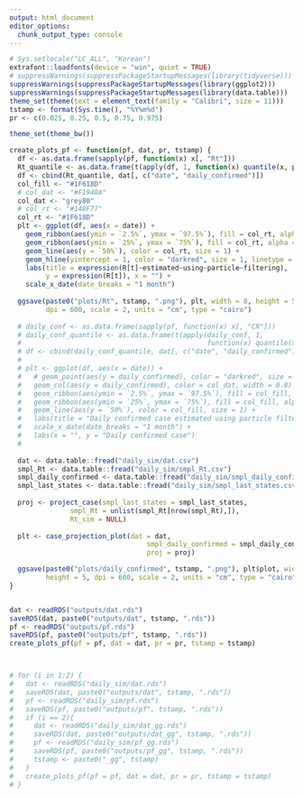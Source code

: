 ```yaml
---
output: html_document
editor_options: 
  chunk_output_type: console
---
```

```r
# Sys.setlocale("LC_ALL", "Korean")
extrafont::loadfonts(device = "win", quiet = TRUE)
# suppressWarnings(suppressPackageStartupMessages(library(tidyverse)))
suppressWarnings(suppressPackageStartupMessages(library(ggplot2)))
suppressWarnings(suppressPackageStartupMessages(library(data.table)))
theme_set(theme(text = element_text(family = "Calibri", size = 11)))
tstamp <- format(Sys.time(), "%Y%m%d")
pr <- c(0.025, 0.25, 0.5, 0.75, 0.975)

theme_set(theme_bw())

create_plots_pf <- function(pf, dat, pr, tstamp) {
  df <- as.data.frame(sapply(pf, function(x) x[, "Rt"]))
  Rt_quantile <- as.data.frame(t(apply(df, 1, function(x) quantile(x, pr))))
  df <- cbind(Rt_quantile, dat[, c("date", "daily_confirmed")])
  col_fill <- "#1F618D"
  # col_dat <- "#F1948A"
  col_dat <- "grey80"
  # col_rt <- "#148F77"
  col_rt <- "#1F618D"
  plt <- ggplot(df, aes(x = date)) +
    geom_ribbon(aes(ymin = `2.5%`, ymax = `97.5%`), fill = col_rt, alpha = 0.3) +
    geom_ribbon(aes(ymin = `25%`, ymax = `75%`), fill = col_rt, alpha = 0.7) +
    geom_line(aes(y = `50%`), color = col_rt, size = 1) + 
    geom_hline(yintercept = 1, color = "darkred", size = 1, linetype = "dotted")+
    labs(title = expression(R[t]~estimated~using~particle~filtering),
         y = expression(R[t]), x = "") +
    scale_x_date(date_breaks = "1 month")
  
  ggsave(paste0("plots/Rt", tstamp, ".png"), plt, width = 8, height = 5,
         dpi = 600, scale = 2, units = "cm", type = "cairo")
  
  # daily_conf <- as.data.frame(sapply(pf, function(x) x[, "CR"]))
  # daily_conf_quantile <- as.data.frame(t(apply(daily_conf, 1, 
  #                                              function(x) quantile(x, pr))))
  # df <- cbind(daily_conf_quantile, dat[, c("date", "daily_confirmed")])
  # 
  # plt <- ggplot(df, aes(x = date)) +
  #   # geom_point(aes(y = daily_confirmed), color = "darkred", size = 1) +
  #   geom_col(aes(y = daily_confirmed), color = col_dat, width = 0.8) +
  #   geom_ribbon(aes(ymin = `2.5%`, ymax = `97.5%`), fill = col_fill, alpha = 0.4) +
  #   geom_ribbon(aes(ymin = `25%`, ymax = `75%`), fill = col_fill, alpha = 0.6) +
  #   geom_line(aes(y = `50%`), color = col_fill, size = 1) +
  #   labs(title = "Daily confirmed case estimated using particle filtering", y = "R(t)", x = "Day") +
  #   scale_x_date(date_breaks = "1 month") +
  #   labs(x = "", y = "Daily confirmed case") 
  # 
  
  dat <- data.table::fread("daily_sim/dat.csv")
  smpl_Rt <- data.table::fread("daily_sim/smpl_Rt.csv")
  smpl_daily_confirmed <- data.table::fread("daily_sim/smpl_daily_confirmed.csv")
  smpl_last_states <- data.table::fread("daily_sim/smpl_last_states.csv")
  
  proj <- project_case(smpl_last_states = smpl_last_states,
               smpl_Rt = unlist(smpl_Rt[nrow(smpl_Rt),]), 
               Rt_sim = NULL)
    
  plt <- case_projection_plot(dat = dat,
                                  smpl_daily_confirmed = smpl_daily_confirmed, 
                                  proj = proj)

  ggsave(paste0("plots/daily_confirmed", tstamp, ".png"), plt$plot, width = 8, 
         height = 5, dpi = 600, scale = 2, units = "cm", type = "cairo")
}


dat <- readRDS("outputs/dat.rds") 
saveRDS(dat, paste0("outputs/dat", tstamp, ".rds"))
pf <- readRDS("outputs/pf.rds")
saveRDS(pf, paste0("outputs/pf", tstamp, ".rds"))
create_plots_pf(pf = pf, dat = dat, pr = pr, tstamp = tstamp)



# for (i in 1:2) {
#   dat <- readRDS("daily_sim/dat.rds") 
#   saveRDS(dat, paste0("outputs/dat", tstamp, ".rds"))
#   pf <- readRDS("daily_sim/pf.rds")
#   saveRDS(pf, paste0("outputs/pf", tstamp, ".rds"))
#   if (i == 2){
#     dat <- readRDS("daily_sim/dat_gg.rds")
#     saveRDS(dat, paste0("outputs/dat_gg", tstamp, ".rds"))
#     pf <- readRDS("daily_sim/pf_gg.rds")
#     saveRDS(pf, paste0("outputs/pf_gg", tstamp, ".rds"))
#     tstamp <- paste0("_gg", tstamp)
#   }
#   create_plots_pf(pf = pf, dat = dat, pr = pr, tstamp = tstamp)
# }



```




